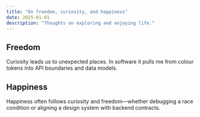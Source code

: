 ```yaml
---
title: "On freedom, curiosity, and happiness"
date: 2025-01-01
description: "Thoughts on exploring and enjoying life."
---
```


## Freedom

Curiosity leads us to unexpected places. In software it pulls me from
colour tokens into API boundaries and data models.

## Happiness

Happiness often follows curiosity and freedom—whether debugging a race
condition or aligning a design system with backend contracts.
